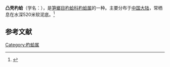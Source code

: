 {{Speciesbox
| name = 凸壳杓蛤
| image = 
| image_width = 
| genus = Cuspidaria
| species = approximata
| authority = Smith
}}
'''凸壳杓蛤'''（学名：''{{lang|la|Cuspidaria approximata}}''），是[[笋螂目|笋螂目]][[杓蛤科|杓蛤科]][[杓蛤属|杓蛤属]]的一种。主要分布于[[中国大陆|中国大陆]]，常栖息在水深520米软泥底。<ref>{{cite web|url=http://shell.sinica.edu.tw/chinese/shellbase_detail.php?science_no=3957|title=国际贝库：凸壳杓蛤|publisher=台湾贝类资料库|accessdate=2009-08-11}}</ref>

== 参考文献 ==
{{reflist}}
{{Taxonbar|from=Q13505730}}

[[Category:杓蛤属|Category:杓蛤属]]